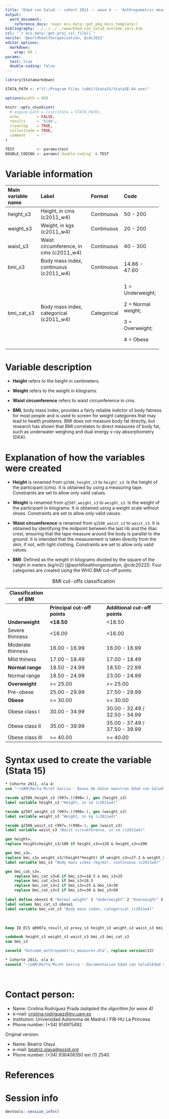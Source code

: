 ```yaml
---
title: "Edad con Salud -- cohort 2011 -- wave 4 -- 'Anthropometric measures'" 
output:
  word_document:
    reference_docx: !expr ecs.data::get_pkg_docx_template()
bibliography: ../../../../www/Edad_con_salud_outcome_vars.bib
csl: "`r ecs.data::get_proj_csl_file()`"
nocite: '@worldhealthorganization, @cdc2022'
editor_options: 
  markdown:
    wrap: 80 ; 
params:
  test: true
  double-coding: false
---
```


```r
library(Statamarkdown)

STATA_PATH <- r"(C:/Program Files (x86)/Stata15/StataSE-64.exe)"

options(width = 88) 

knitr::opts_chunk$set( 
  # engine.path = list(stata = STATA_PATH),
  echo        = FALSE,
  results     = 'hide',
  cleanlog    = TRUE,  
  collectcode = TRUE,  
  comment     = ''     
)

TEST          <- params$test
DOUBLE_CODING <- params$`double-coding` & TEST
```

# Variable information

+----------------+-------------------------+----------------+----------------+
| Main variable  | Label                   | Format         | Code           |
| name           |                         |                |                |
+:===============+:========================+:===============+:===============+
| height_s3      | Height, in cms          | Continuous     | 50 - 200       |
|                | (c2011_w4)              |                |                |
+----------------+-------------------------+----------------+----------------+
| weight_s3      | Weight, in kgs          | Continuous     | 20 - 200       |
|                | (c2011_w4)              |                |                |
+----------------+-------------------------+----------------+----------------+
| waist_s3       | Waist circumference, in | Continuous     | 40 - 300       |
|                | cms (c2011_w4)          |                |                |
+----------------+-------------------------+----------------+----------------+
| bmi_s3         | Body mass index,        | Continuous     | 14.86 - 47.60  |
|                | continuous (c2011_w4)   |                |                |
+----------------+-------------------------+----------------+----------------+
| bmi_cat_s3     | Body mass index,        | Categorical    | 1 =            |
|                | categorical (c2011_w4)  |                | Underweight;   |
|                |                         |                |                |
|                |                         |                | 2 = Normal     |
|                |                         |                | weight;        |
|                |                         |                |                |
|                |                         |                | 3 =            |
|                |                         |                | Overweight;    |
|                |                         |                |                |
|                |                         |                | 4 = Obese      |
+----------------+-------------------------+----------------+----------------+

# Variable description

-   **Height** refers to the height in centimeters.

-   **Weight** refers to the weight in kilograms.

-   **Waist circumference** refers to waist circumference in cms.

-   **BMI**, body mass index, provides a fairly reliable indictor of body
    fatness for most people and is used to screen for weight categories that may
    lead to health problems. BMI does not measure body fat directly, but
    research has shown that BMI correlates to direct measures of body fat, such
    as underwater weighing and dual energy x-ray absorptiometry (DXA).

# Explanation of how the variables were created

-   **Height** is renamed from `q2506_height_s3` to `height_s3`. Is the height
    of the participant (cms). It is obtained by using a measuring tape. 
    Constraints are set to allow only valid values.

-   **Weight** is renamed from `q2507_weight_s3` to `weight_s3`. Is the weight of 
    the participant in kilograms. It is obtained using a weight scale without
    shoes. Constraints are set to allow only valid values.

-   **Waist circumference** is renamed from `q2508_waist_s3` to `waist_s3`. It
    is obtained by identifying the midpoint between the last rib and the illiac
    crest, ensuring that the tape measure around the body is parallel to the
    ground. It is intended that the measurement is taken directly from the skin,
    if not, with light clothing. Constraints are set to allow only valid values.

-   **BMI**: Defined as the weight in kilograms divided by the square of
    the height in meters (kg/m2) [@worldhealthorganization; @cdc2022]). Four
    categories are created using the WHO BMI cut-off points:

+--------------------+---------------------------+----------------------------+
| Classification of  |                           |                            |
| BMI                |                           |                            |
+====================+===========================+============================+
|                    | **Principal cut-off       | **Additional cut-off       |
|                    | points**                  | points**                   |
+--------------------+---------------------------+----------------------------+
| **Underweight**    | **\<18.50**               | \<18.50                    |
+--------------------+---------------------------+----------------------------+
| Severe thinness    | \<16.00                   | \<16.00                    |
+--------------------+---------------------------+----------------------------+
| Moderate thinness  | 16.00 - 16.99             | 16.00 - 16.99              |
+--------------------+---------------------------+----------------------------+
| Mild thiness       | 17.00 - 18.49             | 17.00 - 18.49              |
+--------------------+---------------------------+----------------------------+
| **Normal range**   | 18.50 - 24.99             | 18.50 - 22.99              |
+--------------------+---------------------------+----------------------------+
| Normal range       | 18.50 - 24.99             | 23.00 - 24.99              |
+--------------------+---------------------------+----------------------------+
| **Overweight**     | \>= 25.00                 | \>= 25.00                  |
+--------------------+---------------------------+----------------------------+
| Pre-obese          | 25.00 - 29.99             | 27.50 - 29.99              |
+--------------------+---------------------------+----------------------------+
| **Obese**          | \>= 30.00                 | \>= 30.00                  |
+--------------------+---------------------------+----------------------------+
| Obese class I      | 30.00 - 34.99             | 30.00 - 32.49 / 32.50 -    |
|                    |                           | 34.99                      |
+--------------------+---------------------------+----------------------------+
| Obese class II     | 35.00 - 39.99             | 35.00 - 37.49 / 37.50 -    |
|                    |                           | 39.99                      |
+--------------------+---------------------------+----------------------------+
| Obese class III    | \>= 40.00                 | \>= 40.00                  |
+--------------------+---------------------------+----------------------------+

: BMI cut-offs classification

# Syntax used to create the variable (Stata 15)

```stata
* Cohorte 2011, ola 4:
use "~\UAM\Marta Miret Garcia - Bases de datos maestras Edad con Salud\Ola_4\Cohorte 2011\rawdata_c2011w4.dta"
```

```stata
recode q2506_height_s3 (997=.)(998=.), gen (height_s3)
label variable height_s3 "Height, in cm (c2011w4)"

recode q2507_weight_s3 (997=.)(998=.), gen (weight_s3)
label variable weight_s3 "Weight, in kg (c2011w4)"

recode q2508_waist_s3 (997=.)(998=.), gen (waist_s3)
label variable waist_s3 "Waist circumference, in cm (c2011w4)"

gen height=.
replace height=height_s3/100 if height_s3>=120 & height_s3<=200

gen bmi_s3=.
replace bmi_s3= weight_s3/(height*height) if weight_s3>=27.3 & weight_s3<=200
label variable bmi_s3 "Body mass index (kg/m2), continuous (c2011w4)"

gen bmi_cat_s3=.
	replace bmi_cat_s3=0 if bmi_s3>=18.5 & bmi_s3<25
	replace bmi_cat_s3=1 if bmi_s3<18.5
	replace bmi_cat_s3=2 if bmi_s3>=25 & bmi_s3<30
	replace bmi_cat_s3=3 if bmi_s3>=30 & bmi_s3<50
	
label define obese1 0 "Normal weight" 1 "Underweight" 2 "Overweight" 3 "Obese"
label values bmi_cat_s3 obese1
label variable bmi_cat_s3 "Body mass index, categorical (c2011w4)"

```

<br>

```stata
keep ID_ECS q0007a_result_s3 proxy_s3 height_s3 weight_s3 waist_s3 bmi_s3 bmi_cat_s3

codebook height_s3 weight_s3 waist_s3 bmi_s3 bmi_cat_s3
sum bmi_s3
```

```stata
saveold "Outcome_anthropometric_measures.dta", replace version(13)
```

```stata

* Cohorte 2011, ola 4:
saveold "~\UAM\Marta Miret Garcia - Documentacion Edad con Salud\Edad con salud - Ola 4\Outcomes\Cohorte 2011\Outcome datasets\Outcome_anthropometricmeasures.dta", replace version(13)
```

<br>

# Contact person:

-   Name: Cristina Rodríguez Prada *(adapted the algorithm for wave 4)*
-   e-mail:
    [cristina.rodriguez\@inv.uam.es](mailto:cristina.rodriguez@inv.uam.es){.email}
-   Institution: Universidad Autónoma de Madrid / FIB-HU La Princesa
-   Phone number: (+34) 914975492 <br>

Original version:

-   Name: Beatriz Olaya
-   e-mail: [beatriz.olaya\@pssjd.org](mailto:beatriz.olaya@pssjd.org){.email}
-   Phone number: (+34) 936406350 ext (1) 2540

# References

::: {#refs}
:::

\newpage

# Session info

```r
devtools::session_info()
```

